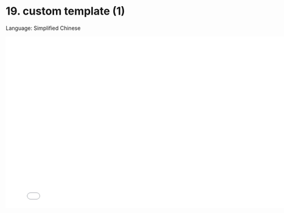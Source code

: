 # 19. custom template (1)

Language: Simplified Chinese

<iframe src="//player.bilibili.com/player.html?bvid=BV1pS4y17782&page=1"
    width="800"
    height="450"
    frameborder="0"
    allowfullscreen
    scrolling="no"
    border="0"
    framespacing="0"
    allowfullscreen="true">
</iframe>
